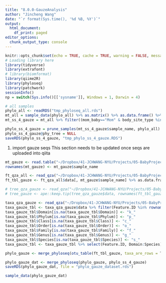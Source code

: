 ---
title: "8.0.0-GauzeAnalysis"
author: "Jincheng Wang"
date: "`r format(Sys.time(), '%d %B, %Y')`"
output:
  html_document:
    df_print: paged
editor_options:
  chunk_output_type: console
---

```{r setup, message=FALSE, warning=FALSE}
knitr::opts_chunk$set(echo = TRUE, cache = TRUE, warning = FALSE, message = FALSE)
# Loading library here
library(tidyverse)
library(extrafont)
# library(biomformat)
library(qiime2R)
library(phyloseq)
library(patchwork)
sessionInfo()
np = switch(Sys.info()[['sysname']], Windows = 1, Darwin = 4)
```


```{r, eval=FALSE}
# all samples
phylo_all <- readRDS("tmp_phyloseq_all.rds")
mt_all = sample_data(phylo_all) %>% as.matrix() %>% as.data.frame() %>% rownames_to_column(var = "sample_name") %>% mutate(seqcount = as.numeric(seqcount))
mt_ss_4_gauze = mt_all %>% filter((mom_baby=="Mom" & body_site_type %in% c("Fecal", "Vaginal"))|(mom_baby=="Baby" & body_site_type=="Fecal"),  as.numeric(date_sampling_category_days_continuous)<=7)

phylo_ss_4_gauze = prune_samples(mt_ss_4_gauze$sample_name, phylo_all)
phylo_ss_4_gauze@phy_tree = NULL
saveRDS(phylo_ss_4_gauze, "tmp_phylo_ss_4_gauze.RDS")
```

1. import gauze seqs
This section needs to be updated once seqs are uploaded into qiita
```{r}
mt_gauze <- read.table("~/Dropbox/41-JCHWANG-NYU/Projects/05-BabyProject2017RobKnight/GauzeSeq/0-Doc/Mapping_baby_seeding_gauze.txt", header = T, sep = "\t")
rownames(mt_gauze) <- mt_gauze$sample_name

ft_qza_all <- read_qza("~/Dropbox/41-JCHWANG-NYU/Projects/05-BabyProject2017RobKnight/GauzeSeq/3-deblur/SA-P1-P3_deblur_no-mitochondria-no-chloroplast_table.qza")
ft_tbl_gauze <- ft_qza_all$data[, mt_gauze$sample_name] %>% as.data.frame %>% filter(rowSums(.)>0)

# tree_qza_gauze <- read_qza("~/Dropbox/41-JCHWANG-NYU/Projects/05-BabyProject2017RobKnight/GauzeSeq/3-deblur/sepp_tree/tree.qza")
# tree_gauze <- ape::keep.tip(tree_qza_gauze$data, rownames(ft_tbl_gauze))

taxa_qza_gauze <- read_qza("~/Dropbox/41-JCHWANG-NYU/Projects/05-BabyProject2017RobKnight/GauzeSeq/3-deblur/taxonomy_gg13_8.qza")
taxa_gauze_tbl <- taxa_qza_gauze$data %>% filter(Feature.ID %in% rownames(ft_tbl_gauze)) %>% mutate(Taxon = gsub(pattern = "__", replacement = "_", Taxon)) %>% separate(Taxon, into = c("Domain", "Phylum", "Class", "Order", "Family", "Genus", "Species"), sep = "; ", remove = T)
taxa_gauze_tbl$Domain[is.na(taxa_gauze_tbl$Domain)] <- "k_"
taxa_gauze_tbl$Phylum[is.na(taxa_gauze_tbl$Phylum)] <- "p_"
taxa_gauze_tbl$Class[is.na(taxa_gauze_tbl$Class)] <- "c_"
taxa_gauze_tbl$Order[is.na(taxa_gauze_tbl$Order)] <- "o_"
taxa_gauze_tbl$Family[is.na(taxa_gauze_tbl$Family)] <- "f_"
taxa_gauze_tbl$Genus[is.na(taxa_gauze_tbl$Genus)] <- "g_"
taxa_gauze_tbl$Species[is.na(taxa_gauze_tbl$Species)] <- "s_"
taxa_gauze_tbl <- taxa_gauze_tbl %>% select(Feature.ID, Domain:Species) %>% column_to_rownames(var = "Feature.ID") %>% as.matrix() %>% tax_table()

phylo_gauze <- merge_phyloseq(otu_table(ft_tbl_gauze, taxa_are_rows = T), taxa_gauze_tbl, sample_data(mt_gauze))

phylo_gauze_dat <- merge_phyloseq(phylo_gauze, phylo_ss_4_gauze)
saveRDS(phylo_gauze_dat, file = "phylo_gauze_dataset.rds")
```

```{r}
sample_data(phylo_gauze_dat)
```

